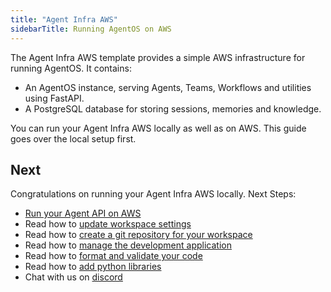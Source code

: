 ```yaml
---
title: "Agent Infra AWS"
sidebarTitle: Running AgentOS on AWS
---
```


The Agent Infra AWS template provides a simple AWS infrastructure for running AgentOS. It contains:

- An AgentOS instance, serving Agents, Teams, Workflows and utilities using FastAPI.
- A PostgreSQL database for storing sessions, memories and knowledge.

You can run your Agent Infra AWS locally as well as on AWS. This guide goes over the local setup first.

<Snippet file="setup.mdx" />

<Snippet file="create-agent-infra-aws-codebase.mdx" />

<Snippet file="run-agent-infra-aws-local.mdx" />

<Snippet file="stop-local-workspace.mdx" />

## Next

Congratulations on running your Agent Infra AWS locally. Next Steps:

- [Run your Agent API on AWS](/workspaces/agent-api/aws)
- Read how to [update workspace settings](/workspaces/workspace-management/workspace-settings)
- Read how to [create a git repository for your workspace](/workspaces/workspace-management/git-repo)
- Read how to [manage the development application](/workspaces/workspace-management/development-app)
- Read how to [format and validate your code](/workspaces/workspace-management/format-and-validate)
- Read how to [add python libraries](/workspaces/workspace-management/install)
- Chat with us on [discord](https://agno.link/discord)
